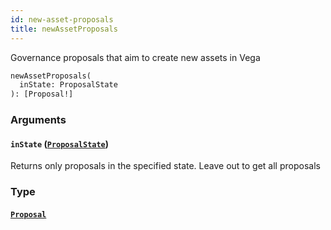 ```yaml
---
id: new-asset-proposals
title: newAssetProposals
---
```


Governance proposals that aim to create new assets in Vega

```graphql
newAssetProposals(
  inState: ProposalState
): [Proposal!]

```

### Arguments

#### `inState` ([`ProposalState`](/graphql/enums/proposal-state))

Returns only proposals in the specified state. Leave out to get all proposals

### Type

#### [`Proposal`](/graphql/objects/proposal)

